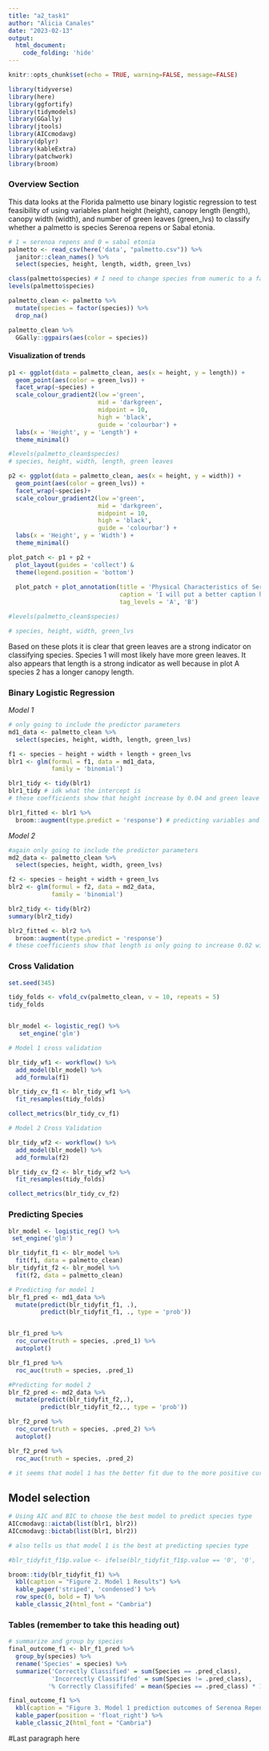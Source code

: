 ```yaml
---
title: "a2_task1"
author: "Alicia Canales"
date: "2023-02-13"
output: 
  html_document:
    code_folding: 'hide'
---
```


```r
knitr::opts_chunk$set(echo = TRUE, warning=FALSE, message=FALSE)
```

```r
library(tidyverse)
library(here)
library(ggfortify)
library(tidymodels)
library(GGally)
library(jtools)
library(AICcmodavg)
library(dplyr)
library(kableExtra)
library(patchwork)
library(broom)
```

### Overview Section
This data looks at the Florida palmetto use binary logistic regression to test feasibility of using variables plant height (height), canopy length (length), canopy width (width), and number of green leaves (green_lvs) to classify whether a palmetto is species Serenoa repens or Sabal etonia.

```r
# 1 = serenoa repens and 0 = sabal etonia
palmetto <- read_csv(here('data', "palmetto.csv")) %>%
  janitor::clean_names() %>% 
  select(species, height, length, width, green_lvs)

class(palmetto$species) # I need to change species from numeric to a factor
levels(palmetto$species)

palmetto_clean <- palmetto %>% 
  mutate(species = factor(species)) %>% 
  drop_na()

palmetto_clean %>%
  GGally::ggpairs(aes(color = species))

```

#### Visualization of trends

```r
p1 <- ggplot(data = palmetto_clean, aes(x = height, y = length)) +
  geom_point(aes(color = green_lvs)) +
  facet_wrap(~species) + 
  scale_colour_gradient2(low ='green',
                         mid = 'darkgreen',
                         midpoint = 10,
                         high = 'black',
                         guide = 'colourbar') +
  labs(x = 'Height', y = 'Length') +
  theme_minimal()

#levels(palmetto_clean$species)
# species, height, width, length, green leaves

p2 <- ggplot(data = palmetto_clean, aes(x = height, y = width)) +
  geom_point(aes(color = green_lvs)) +
  facet_wrap(~species)+
  scale_colour_gradient2(low ='green',
                         mid = 'darkgreen',
                         midpoint = 10,
                         high = 'black',
                         guide = 'colourbar') +
  labs(x = 'Height', y = 'Width') +
  theme_minimal()

plot_patch <- p1 + p2 + 
  plot_layout(guides = 'collect') & 
  theme(legend.position = 'bottom')
  
  plot_patch + plot_annotation(title = 'Physical Characteristics of Serenoa Repens (Species 1) and Sabal Etonia (Species 2)',
                               caption = 'I will put a better caption here later',
                               tag_levels = 'A', 'B')

#levels(palmetto_clean$species)

# species, height, width, green_lvs
```
Based on these plots it is clear that green leaves are a strong indicator on classifying species. Species 1 will most likely have more green leaves. It also appears that length is a strong indicator as well because in plot A species 2 has a longer canopy length. 


### Binary Logistic Regression

*Model 1*

```r
# only going to include the predictor parameters 
md1_data <- palmetto_clean %>% 
  select(species, height, width, length, green_lvs)

f1 <- species ~ height + width + length + green_lvs
blr1 <- glm(formul = f1, data = md1_data,
            family = 'binomial')

blr1_tidy <- tidy(blr1)
blr1_tidy # idk what the intercept is 
# these coefficients show that height increase by 0.04 and green leave decrease with every 1 unit change.

blr1_fitted <- blr1 %>% 
  broom::augment(type.predict = 'response') # predicting variables and making a new column in '.fitted' with a percent chance of being type 1 or type 0

```

*Model 2*

```r
#again only going to include the predictor parameters
md2_data <- palmetto_clean %>% 
  select(species, height, width, green_lvs)

f2 <- species ~ height + width + green_lvs
blr2 <- glm(formul = f2, data = md2_data,
            family = 'binomial')

blr2_tidy <- tidy(blr2)
summary(blr2_tidy)

blr2_fitted <- blr2 %>% 
  broom::augment(type.predict = 'response')
# these coefficients show that length is only going to increase 0.02 with every 1 unit change in length and decrease by 0.019 with every unit change in width
```

### Cross Validation
```r
set.seed(345)

tidy_folds <- vfold_cv(palmetto_clean, v = 10, repeats = 5)
tidy_folds


blr_model <- logistic_reg() %>%
   set_engine('glm')

# Model 1 cross validation

blr_tidy_wf1 <- workflow() %>%
  add_model(blr_model) %>%
  add_formula(f1)

blr_tidy_cv_f1 <- blr_tidy_wf1 %>%
  fit_resamples(tidy_folds)

collect_metrics(blr_tidy_cv_f1)

# Model 2 Cross Validation

blr_tidy_wf2 <- workflow() %>%
  add_model(blr_model) %>%
  add_formula(f2)

blr_tidy_cv_f2 <- blr_tidy_wf2 %>%
  fit_resamples(tidy_folds)

collect_metrics(blr_tidy_cv_f2)
```

### Predicting Species

```r
blr_model <- logistic_reg() %>% 
 set_engine('glm')

blr_tidyfit_f1 <- blr_model %>%
  fit(f1, data = palmetto_clean)
blr_tidyfit_f2 <- blr_model %>%
  fit(f2, data = palmetto_clean)

# Predicting for model 1
blr_f1_pred <- md1_data %>%
  mutate(predict(blr_tidyfit_f1, .),
         predict(blr_tidyfit_f1, ., type = 'prob'))


blr_f1_pred %>%
  roc_curve(truth = species, .pred_1) %>%
  autoplot()

blr_f1_pred %>%
  roc_auc(truth = species, .pred_1)

#Predicting for model 2
blr_f2_pred <- md2_data %>% 
  mutate(predict(blr_tidyfit_f2,.),
         predict(blr_tidyfit_f2,., type = 'prob'))

blr_f2_pred %>% 
  roc_curve(truth = species, .pred_2) %>% 
  autoplot()

blr_f2_pred %>% 
  roc_auc(truth = species, .pred_2)

# it seems that model 1 has the better fit due to the more positive curve going closer to 1
```

## Model selection
```r
# Using AIC and BIC to choose the best model to predict species type 
AICcmodavg::aictab(list(blr1, blr2)) 
AICcmodavg::bictab(list(blr1, blr2))

# also tells us that model 1 is the best at predicting species type

#blr_tidyfit_f1$p.value <- ifelse(blr_tidyfit_f1$p.value == '0', '0', '< 0', paste('< 0'))

broom::tidy(blr_tidyfit_f1) %>%
  kbl(caption = "Figure 2. Model 1 Results") %>%
  kable_paper('striped', 'condensed') %>%
  row_spec(0, bold = T) %>% 
  kable_classic_2(html_font = "Cambria")
``` 

### Tables (remember to take this heading out)
```r
# summarize and group by species 
final_outcome_f1 <- blr_f1_pred %>% 
  group_by(species) %>% 
  rename('Species' = species) %>% 
  summarize('Correctly Classified' = sum(Species == .pred_class),
            'Incorrectly Classififed' = sum(Species != .pred_class),
           '% Correctly Classififed' = mean(Species == .pred_class) * 100)

final_outcome_f1 %>% 
  kbl(caption = "Figure 3. Model 1 prediction outcomes of Serenoa Repens (species 1) and Sabal Etonia (species 2)") %>% 
  kable_paper(position = 'float_right') %>% 
  kable_classic_2(html_font = "Cambria")
```

#Last paragraph here









